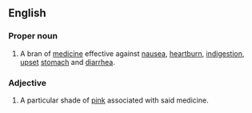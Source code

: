 ==English==
===Proper noun===
#A bran of [[medicine]] effective against [[nausea]], [[heartburn]], [[indigestion]], [[upset]] [[stomach]] and [[diarrhea]].

===Adjective===
#A particular shade of [[pink]] associated with said medicine.